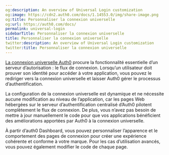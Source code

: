 ```yaml
---
og:description: An overview of Universal Login customization
og:image: https://cdn2.auth0.com/docs/1.14553.0/img/share-image.png
og:title: Personnaliser la connexion universelle
og:url: https://auth0.com/docs/
permalink: universal-login
sidebarTitle: Personnaliser la connexion universelle
title: Personnaliser la connexion universelle
twitter:description: An overview of Universal Login customization
twitter:title: Personnaliser la connexion universelle
---
```


[La connexion universelle Auth0](/login/universal-login) procure la fonctionnalité essentielle d’un serveur d’autorisation : le flux de connexion. Lorsqu’un utilisateur doit prouver son identité pour accéder à votre application, vous pouvez le rediriger vers la connexion universelle et laisser Auth0 gérer le processus d’authentification.

La configuration de la connexion universelle est dynamique et ne nécessite aucune modification au niveau de l’application, car les pages Web hébergées sur le serveur d’authentification centralisé d’Auth0 pilotent complètement le flux de connexion. De plus, vous n’avez pas besoin de mettre à jour manuellement le code pour que vos applications bénéficient des améliorations apportées par Auth0 à la connexion universelle.

À partir d’auth0 Dashboard, vous pouvez personnaliser l’apparence et le comportement des pages de connexion pour créer une expérience cohérente et conforme à votre marque. Pour les cas d’utilisation avancés, vous pouvez également modifier le code de chaque page.